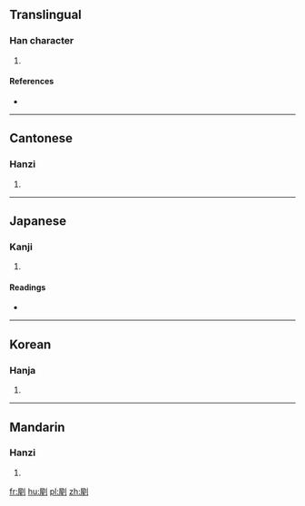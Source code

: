==Translingual==

===Han character===
{{Han char|rn=18|rad=刀|as=09|sn=11|four=72200|canj=SGLN|ids=⿰屋刂}}

# {{defn|Han|sort=刀09}}

====References====
* {{Han ref|kx=0142.180|dkj=02092|dj=0322.040|hdz=10349.090|uh=526D|ud=21101|bh=D46A|bd=54378}}

----

==Cantonese==

===Hanzi===
{{yue-hanzi|jyut=|y=uk1}}

# {{defn|lang=yue|sort=刀09}}

----

==Japanese==

===Kanji===
{{ja-kanji|grade=|rs=刀09}}

# {{defn|lang=ja|sort=刀09}} <!-- line may be deleted if/when POS headers are added -->

====Readings====
* {{ja-readings|on=[[おく]] (oku), [[あく]] (aku)|kun=[[つみする]] (tsumisuru)}}

----

==Korean==

===Hanja===
{{ko-hanja|hangeul=[[옥]], [[악]]|rv=ok, ak|mr=ok, ak}}

# {{defn|lang=ko|sort=刀09}}

----

==Mandarin==

===Hanzi===
{{cmn-hanzi|pin=[[chuāng]] ([[chuang1]]), [[wū]] ([[wu1]])|wg=ch'uang<sup>1</sup>, wu<sup>1</sup>}}

# {{defn|lang=cmn|sort=刀09}}

[[fr:剭]]
[[hu:剭]]
[[pl:剭]]
[[zh:剭]]